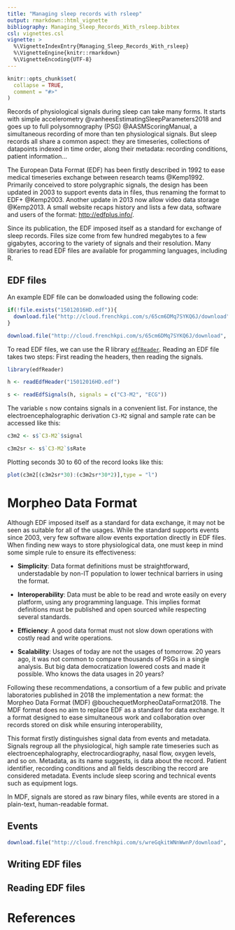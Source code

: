 ```yaml
---
title: "Managing sleep records with rsleep"
output: rmarkdown::html_vignette
bibliography: Managing_Sleep_Records_With_rsleep.bibtex
csl: vignettes.csl
vignette: >
  %\VignetteIndexEntry{Managing_Sleep_Records_With_rsleep}
  %\VignetteEngine{knitr::rmarkdown}
  %\VignetteEncoding{UTF-8}
---
```


```r
knitr::opts_chunk$set(
  collapse = TRUE,
  comment = "#>"
)
```

Records of physiological signals during sleep can take many forms. It starts with simple accelerometry @vanheesEstimatingSleepParameters2018 and goes up to full polysomnography (PSG) @AASMScoringManual, a simultaneous recording of more than ten physiological signals. But sleep records all share a common aspect: they are timeseries, collections of datapoints indexed in time order, along their metadata: recording conditions, patient information...

The European Data Format (EDF) has been firstly described in 1992 to ease medical timeseries exchange between research teams @Kemp1992. Primarily conceived to store polygraphic signals, the design has been updated in 2003 to support events data in files, thus renaming the format to EDF+ @Kemp2003. Another update in 2013 now allow video data storage @Kemp2013. A small website recaps history and lists a few data, software and users of the format: [http://edfplus.info/](http://edfplus.info/).

Since its publication, the EDF imposed itself as a standard for exchange of sleep records. Files size come from few hundred megabytes to a few gigabytes, accoring to the variety of signals and their resolution. Many libraries to read EDF files are available for progamming languages, including R.

## EDF files

An example EDF file can be donwloaded using the following code:

```r
if(!file.exists("15012016HD.edf")){
  download.file("http://cloud.frenchkpi.com/s/65cm6DMq7SYKQ6J/download", "15012016HD.edf")
}
```

```r
download.file("http://cloud.frenchkpi.com/s/65cm6DMq7SYKQ6J/download", "15012016HD.edf")
```

To read EDF files, we can use the R library [`edfReader`](https://cran.r-project.org/web/packages/edfReader/index.html). Reading an EDF file takes two steps: First reading the headers, then reading the signals.

```r
library(edfReader)

h <- readEdfHeader("15012016HD.edf")

s <- readEdfSignals(h, signals = c("C3-M2", "ECG"))
```

The variable `s` now contains signals in a convenient list. For instance, the electroencephalographic derivation `C3-M2` signal and sample rate can be accessed like this:

```r
c3m2 <- s$`C3-M2`$signal

c3m2sr <- s$`C3-M2`$sRate
```

Plotting seconds 30 to 60 of the record looks like this:

```r
plot(c3m2[(c3m2sr*30):(c3m2sr*30*2)],type = "l")
```

# Morpheo Data Format

Although EDF imposed itself as a standard for data exchange, it may not be seen as suitable for all of the usages. While the standard supports events since 2003, very few software allow events exportation directly in EDF files. When finding new ways to store physiological data, one must keep in mind some simple rule to ensure its effectiveness:

  * **Simplicity**: Data format definitions must be straightforward, understadable by non-IT population to lower technical barriers in using the format.
  
  * **Interoperability**: Data must be able to be read and wrote easily on every platform, using any programming language. This implies format definitions must be published and open sourced while respecting several standards.
  
  * **Efficiency**: A good data format must not slow down operations with costly read and write operations.
  
  * **Scalability**: Usages of today are not the usages of tomorrow. 20 years ago, it was not common to compare thousands of PSGs in a single analysis. But big data democratization lowered costs and made it possible. Who knows the data usages in 20 years?

Following these recommendations, a consortium of a few public and private laboratories published in 2018 the implementation a new format: the Morpheo Data Format (MDF) @bouchequetMorpheoDataFormat2018. The MDF format does no aim to replace EDF as a standard for data exchange. It a format designed to ease simultaneous work and collaboration over records stored on disk while ensuring interoperability,

This format firstly distinguishes signal data from events and metadata. Signals regroup all the physiological, high sample rate timeseries such as electroencephalography, electrocardiography, nasal flow, oxygen levels, and so on. Metadata, as its name suggests, is data about the record. Patient identifier, recording conditions and all fields describing the record are considered metadata. Events include sleep scoring and technical events such as equipment logs.

In MDF, signals are stored as raw binary files, while events are stored in a plain-text, human-readable format.

## Events

```r
download.file("http://cloud.frenchkpi.com/s/wreGqkitWNnWwnP/download", "15012016HD.csv")
```



## Writing EDF files

## Reading EDF files

# References
